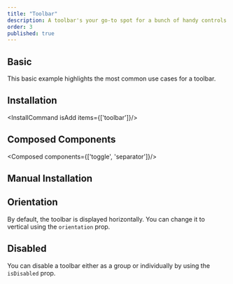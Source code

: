 ```yaml
---
title: "Toolbar"
description: A toolbar's your go-to spot for a bunch of handy controls like buttons, dropdowns, and checkboxes. Navigate through 'em using your arrow keys smooth and simple!
order: 3
published: true
---
```



## Basic
This basic example highlights the most common use cases for a toolbar.
<How isCenter={false} toUse="controls/toolbar-demo" />

## Installation
<InstallCommand isAdd items={['toolbar']}/>

## Composed Components
<Composed components={['toggle', 'separator']}/>

## Manual Installation
<SourceCode toShow='toolbar'/>

## Orientation
By default, the toolbar is displayed horizontally. You can change it to vertical using the `orientation` prop.
<How isCenter={false} toUse="controls/toolbar-orientation-demo" />

## Disabled
You can disable a toolbar either as a group or individually by using the `isDisabled` prop.
<How isCenter={false} toUse="controls/toolbar-disabled-demo" />
